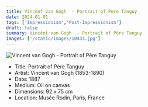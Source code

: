 ```yaml
---
title: Vincent van Gogh  - Portrait of Père Tanguy
date: 2024-01-01
tags: ['Impressionism','Post-Impressionism']
draft: false
summary: Vincent van Gogh  - Portrait of Père Tanguy
images: ['/static/images/10433.jpg']
---
```


![Vincent van Gogh  - Portrait of Père Tanguy](/static/images/10433.jpg)

* Title: Portrait of Père Tanguy
* Artist: Vincent van Gogh  (1853-1890)
* Date: 1887
* Medium: Oil on canvas
* Dimensions: 92 x 75 cm
* Location: Musée Rodin, Paris, France


